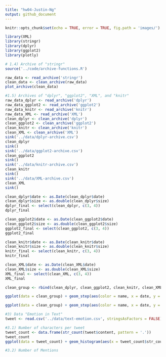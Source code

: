 ```yaml
---
title: "hw04-Justin-Ng"
output: github_document
---
```


```r
knitr::opts_chunk$set(echo = TRUE, error = TRUE, fig.path = 'images/')
```

```r
library(XML)
library(stringr)
library(dplyr)
library(ggplot2)
library(plotly)
```


```r
# 1.4) Archive of "stringr"
source('../code/archive-functions.R')
```

```r
raw_data <- read_archive('stringr')
clean_data <- clean_archive(raw_data)
plot_archive(clean_data)
```


```r
#1.5) Archives of "dplyr", "ggplot2", "XML", and "knitr"
raw_data_dplyr <- read_archive('dplyr')
raw_data_ggplot2 <- read_archive('ggplot2')
raw_data_knitr <- read_archive('knitr')
raw_data_XML <- read_archive('XML')
clean_dplyr <- clean_archive('dplyr')
clean_ggplot2 <- clean_archive('ggplot2')
clean_knitr <- clean_archive('knitr')
clean_XML <- clean_archive('XML')
sink('../data/dplyr-archive.csv')
clean_dplyr
sink()
sink('../data/ggplot2-archive.csv')
clean_ggplot2
sink()
sink('../data/knitr-archive.csv')
clean_knitr
sink()
sink('../data/XML-archive.csv')
clean_XML
sink()

clean_dplyr$date <- as.Date(clean_dplyr$date)
clean_dplyr$size <- as.double(clean_dplyr$size)
dplyr_final <- select(clean_dplyr, c(3, 4))
dplyr_final

clean_ggplot2$date <- as.Date(clean_ggplot2$date)
clean_ggplot2$size <- as.double(clean_ggplot2$size)
ggplot2_final <- select(clean_ggplot2, c(3, 4))
ggplot2_final

clean_knitr$date <- as.Date(clean_knitr$date)
clean_knitr$size <- as.double(clean_knitr$size)
knitr_final <- select(clean_knitr, c(3, 4))
knitr_final

clean_XML$date <- as.Date(clean_XML$date)
clean_XML$size <- as.double(clean_XML$size)
XML_final <- select(clean_XML, c(3, 4))
XML_final

clean_group <- rbind(clean_dplyr, clean_ggplot2, clean_knitr, clean_XML)

ggplot(data = clean_group) + geom_step(aes(color = name, x = date, y = size))

ggplot(data = clean_group) + geom_step(aes(color = name, x = date, y = size)) + facet_wrap(~name)
```

```r
#3) Data "Emotion in Text"
tweet <- read.csv('../data/text-emotion.csv', stringsAsFactors = FALSE)
```

```r
#3.1) Number of characters per tweet
tweet_count <- data.frame(str_count(tweet$content, pattern = '.'))
tweet_count
ggplot(data = tweet_count) + geom_histogram(aes(x = tweet_count$str_count.tweet.content..pattern.......), binwidth = 5, boundary = 0)
```

```r
#3.2) Number of Mentions
```
